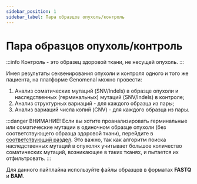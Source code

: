 ---
sidebar_position: 1
sidebar_label: Пара образцов опухоль/контроль
---

# Пара образцов опухоль/контроль

:::info
Контроль - это образец здоровой ткани, не несущей опухоль.
:::

Имея результаты секвенирования опухоли и контроля одного и того же пациента, на платформе Genomenal можно провести:
1. Анализ соматических мутаций (SNV/Indels) в образце опухоли и наследственных (герминальных) мутаций
(SNV/Indels) в контроле;
2. Анализ структурных вариаций - для каждого образца из пары;
3. Анализ вариаций числа копий (CNV) - для каждого образца из пары.


<SectionDef sample_type="пара образцов опухоль/контроль" />

:::danger ВНИМАНИЕ!
Если вы хотите проанализировать герминальные или соматические мутации в одиночном образце опухоли
(без соответствующего образца здоровой ткани), перейдите
в [соответствующий раздел](/uploading-samples/tumor-only/tumor-sample).
Это важно, так как алгоритм поиска наследственных мутаций в опухолях учитывает большое количество соматических мутаций,
возникающее в таких тканях, и пытается их отфильтровать.
:::

Для данного пайплайна используйте файлы образцов в форматах **FASTQ** и **BAM**.
